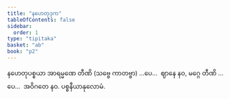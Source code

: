 ```yaml
---
title: "နဟေတုဒုက"
tableOfContents: false
sidebar:
  order: 1
type: "tipitaka"
basket: "ab"
book: "p2"
---
```



<DynamicBreadcrumb />

<Division number="109" book="p2" e="ch" v="38" p="84">

<Paragraph number="795" book="p2">
နဟေတုပစ္စယာ အာရမ္မဏေ တီဏိ (သဗ္ဗေ ကာတဗ္ဗာ) …ပေ…  ဈာနေ နဝ, မဂ္ဂေ တီဏိ …ပေ…  အဝိဂတေ နဝ.

</Paragraph>
</Division>

<Paragraph number="796" type="center" book="p2">
ပစ္စနီယာနုလောမံ.
</Paragraph>